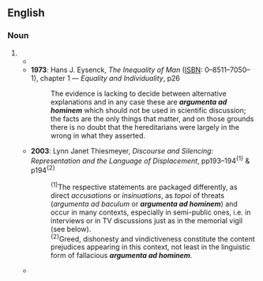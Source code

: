 ==English==

===Noun===
{{head|en|noun plural form|g=p}}

# {{plural of|argumentum ad hominem|lang=en}}
#* {{quote-text|lang=en|year=1959|author=Henry W. Johnstone|title=Philosophy and Argument|page=73|passage=The only hope of meeting this objection is to show not only that valid '''''argumenta ad hominem''''' are possible as well as invalid ones, but also that a valid ''argumentum ad hominem'' can properly be used to attack a philosophical view as well as to discredit the testimony of those who advocate the view.}}
#* '''1973''': Hans J. Eysenck, ''The Inequality of Man'' ([[ISBN]]: 0–8511–7050–1), chapter 1 — ''Equality and Individuality'', p26
#*: The evidence is lacking to decide between alternative explanations and in any case these are '''''argumenta ad hominem''''' which should not be used in scientific discussion; the facts are the only things that matter, and on those grounds there is no doubt that the hereditarians were largely in the wrong in what they asserted.
#* '''2003''': Lynn Janet Thiesmeyer, ''Discourse and Silencing: Representation and the Language of Displacement'', pp193–194<sup>{1}</sup> & p194<sup>{2}</sup>
#*: <sup>{1}</sup>The respective statements are packaged differently, as direct ''accusations'' or ''insinuations'', as ''topoi'' of threats (''argumenta ad baculum'' or '''''argumenta ad hominem''''') and occur in many contexts, especially in semi-public ones, i.e. in interviews or in TV discussions just as in the memorial vigil (see below).
#*: <sup>{2}</sup>Greed, dishonesty and vindictiveness constitute the content prejudices appearing in this context, not least in the linguistic form of fallacious '''''argumenta ad hominem'''''.
#* {{quote-text|lang=en|year=2004|author=Josef Seifert|title=The Philosophical Diseases of Medicine and Their Cure: Philosophy and Ethics of Medicine, Vol. 1: Foundations|page=312|passage=In reality, such '''''argumenta ad hominem''''' are designed to show that, therefore, the nature of the thing in question is so evident that its evident traits are also recognized by the opponent, at least when some clear instances of the disputed datum are brought up; and that therefore the recognition of the true nature of the thing in question by the opponent himself leads to an inconsistency with the false elements in his position.}}